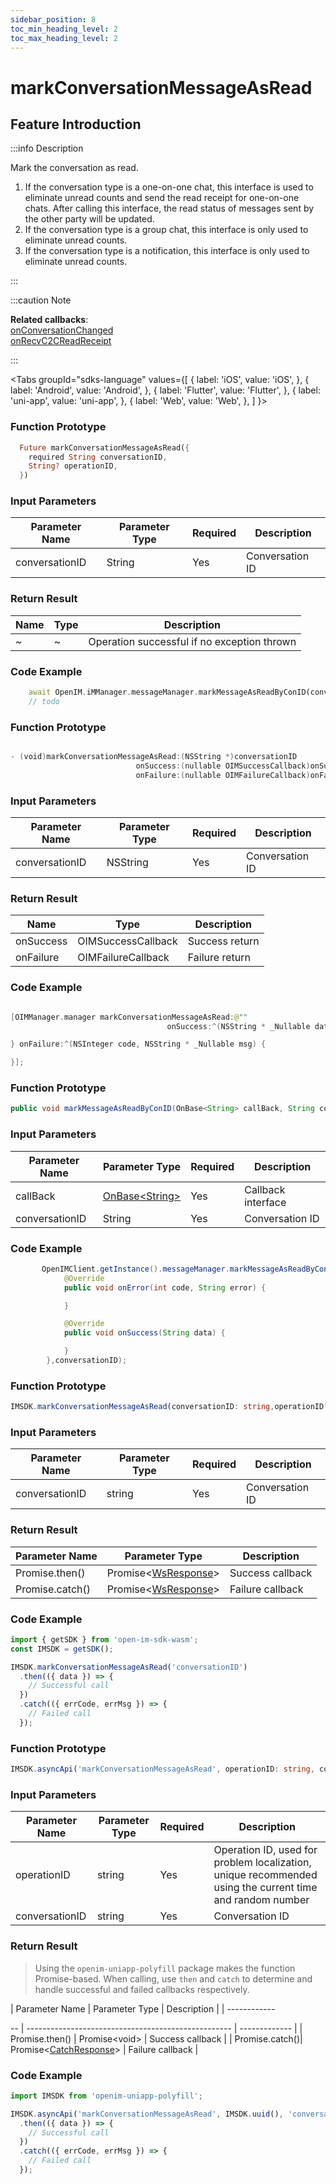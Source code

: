 ```yaml
---
sidebar_position: 8
toc_min_heading_level: 2
toc_max_heading_level: 2
---
```


# markConversationMessageAsRead

## Feature Introduction

:::info Description

Mark the conversation as read. 
1. If the conversation type is a one-on-one chat, this interface is used to eliminate unread counts and send the read receipt for one-on-one chats. After calling this interface, the read status of messages sent by the other party will be updated.
2. If the conversation type is a group chat, this interface is only used to eliminate unread counts.
3. If the conversation type is a notification, this interface is only used to eliminate unread counts.

:::

:::caution Note

**Related callbacks**:      
[onConversationChanged](/callback/onConversationChanged.mdx)   
[onRecvC2CReadReceipt](/callback/onRecvC2CReadReceipt.mdx)

:::

<Tabs
groupId="sdks-language"
values={[
{ label: 'iOS', value: 'iOS', },
{ label: 'Android', value: 'Android', },
{ label: 'Flutter', value: 'Flutter', },
{ label: 'uni-app', value: 'uni-app', },
{ label: 'Web', value: 'Web', },
]
}>

<TabItem value="Flutter">

### Function Prototype

```dart showLineNumbers
  Future markConversationMessageAsRead({
    required String conversationID,
    String? operationID,
  })
```

### Input Parameters

| Parameter Name | Parameter Type | Required | Description        |
| -------------- | -------------  | -------- | ------------------ |
| conversationID | String        | Yes      | Conversation ID    |

### Return Result

| Name | Type | Description                      |
| ---- | ---- | -------------------------------- |
| ~    | ~    | Operation successful if no exception thrown |

### Code Example

```dart showLineNumbers
    await OpenIM.iMManager.messageManager.markMessageAsReadByConID(conversationID: '', messageIDList: []);
    // todo
```

</TabItem>

<TabItem value="iOS">

### Function Prototype

```swift showLineNumbers

- (void)markConversationMessageAsRead:(NSString *)conversationID
                            onSuccess:(nullable OIMSuccessCallback)onSuccess
                            onFailure:(nullable OIMFailureCallback)onFailure;

```

### Input Parameters

| Parameter Name | Parameter Type | Required | Description   |
| -------------- | -------------  | -------- | ------------- |
| conversationID | NSString      | Yes      | Conversation ID |

### Return Result

| Name       | Type              | Description |
| ---------- | ----------------- | ----------- |
| onSuccess  | OIMSuccessCallback | Success return |
| onFailure  | OIMFailureCallback | Failure return |

### Code Example

```swift showLineNumbers

[OIMManager.manager markConversationMessageAsRead:@""
                                   onSuccess:^(NSString * _Nullable data) {

} onFailure:^(NSInteger code, NSString * _Nullable msg) {

}];

```

</TabItem>

<TabItem value="Android">

### Function Prototype

```java showLineNumbers
public void markMessageAsReadByConID(OnBase<String> callBack, String conversationID)
```

### Input Parameters

| Parameter Name | Parameter Type                                        | Required | Description    |
| -------------- | ----------------------------------------------------- | -------- | -------------- |
| callBack       | [OnBase<String\>](/callback/onBase.mdx)      | Yes      | Callback interface |
| conversationID | String                                                | Yes      | Conversation ID  |

### Code Example

```java showLineNumbers
       OpenIMClient.getInstance().messageManager.markMessageAsReadByConID(new OnBase<String>() {
            @Override
            public void onError(int code, String error) {

            }

            @Override
            public void onSuccess(String data) {

            }
        },conversationID);
```

</TabItem>

<TabItem value="Web">

### Function Prototype

```ts showLineNumbers
IMSDK.markConversationMessageAsRead(conversationID: string,operationID?: string): Promise<WsResponse>
```

### Input Parameters

| Parameter Name | Parameter Type | Required | Description    |
| -------------- | -------------- | -------- | -------------- |
| conversationID | string        | Yes      | Conversation ID |

### Return Result

| Parameter Name | Parameter Type                                      | Description   |
| -------------- | --------------------------------------------------- | ------------- |
| Promise.then() | Promise<[WsResponse](/class/response.mdx)\> | Success callback |
| Promise.catch()| Promise<[WsResponse](/class/response.mdx)\> | Failure callback |

### Code Example

```js showLineNumbers
import { getSDK } from 'open-im-sdk-wasm';
const IMSDK = getSDK();

IMSDK.markConversationMessageAsRead('conversationID')
  .then(({ data }) => {
    // Successful call
  })
  .catch(({ errCode, errMsg }) => {
    // Failed call
  });
```

</TabItem>

<TabItem value="uni-app">

### Function Prototype

```ts showLineNumbers
IMSDK.asyncApi('markConversationMessageAsRead', operationID: string, conversationID: string): Promise<void>
```

### Input Parameters

| Parameter Name | Parameter Type | Required | Description                                                                                         |
| -------------- | -------------- | -------- | ---------------------------------------------------------------------------------------------------- |
| operationID    | string        | Yes      | Operation ID, used for problem localization, unique recommended using the current time and random number |
| conversationID | string        | Yes      | Conversation ID                                                                                      |

### Return Result

> Using the `openim-uniapp-polyfill` package makes the function Promise-based. When calling, use `then` and `catch` to determine and handle successful and failed callbacks respectively.

| Parameter Name | Parameter Type                                      | Description   |
| ------------

-- | --------------------------------------------------- | ------------- |
| Promise.then() | Promise<void\>                                       | Success callback |
| Promise.catch()| Promise<[CatchResponse](/class/response.mdx)\> | Failure callback |

### Code Example

```js showLineNumbers
import IMSDK from 'openim-uniapp-polyfill';

IMSDK.asyncApi('markConversationMessageAsRead', IMSDK.uuid(), 'conversationID')
  .then(({ data }) => {
    // Successful call
  })
  .catch(({ errCode, errMsg }) => {
    // Failed call
  });
```

</TabItem>

</Tabs>

